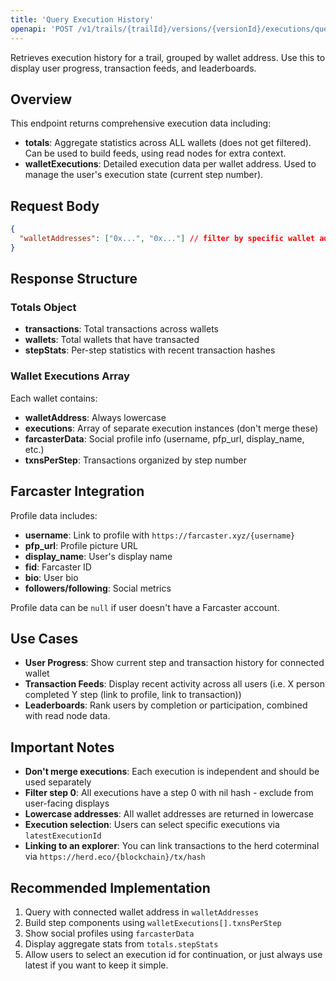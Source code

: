 ```yaml
---
title: 'Query Execution History'
openapi: 'POST /v1/trails/{trailId}/versions/{versionId}/executions/query'
---
```


Retrieves execution history for a trail, grouped by wallet address. Use this to display user progress, transaction feeds, and leaderboards.

## Overview

This endpoint returns comprehensive execution data including:
- **totals**: Aggregate statistics across ALL wallets (does not get filtered). Can be used to build feeds, using read nodes for extra context.
- **walletExecutions**: Detailed execution data per wallet address. Used to manage the user's execution state (current step number).

## Request Body

```json
{
  "walletAddresses": ["0x...", "0x..."] // filter by specific wallet addresses
}
```

## Response Structure

### Totals Object
- **transactions**: Total transactions across wallets
- **wallets**: Total wallets that have transacted
- **stepStats**: Per-step statistics with recent transaction hashes

### Wallet Executions Array
Each wallet contains:
- **walletAddress**: Always lowercase
- **executions**: Array of separate execution instances (don't merge these)
- **farcasterData**: Social profile info (username, pfp_url, display_name, etc.)
- **txnsPerStep**: Transactions organized by step number

## Farcaster Integration

Profile data includes:
- **username**: Link to profile with `https://farcaster.xyz/{username}`
- **pfp_url**: Profile picture URL
- **display_name**: User's display name
- **fid**: Farcaster ID
- **bio**: User bio
- **followers/following**: Social metrics

Profile data can be `null` if user doesn't have a Farcaster account.

## Use Cases

- **User Progress**: Show current step and transaction history for connected wallet
- **Transaction Feeds**: Display recent activity across all users (i.e. X person completed Y step (link to profile, link to transaction))
- **Leaderboards**: Rank users by completion or participation, combined with read node data.

## Important Notes

- **Don't merge executions**: Each execution is independent and should be used separately
- **Filter step 0**: All executions have a step 0 with nil hash - exclude from user-facing displays  
- **Lowercase addresses**: All wallet addresses are returned in lowercase
- **Execution selection**: Users can select specific executions via `latestExecutionId`
- **Linking to an explorer**: You can link transactions to the herd coterminal via `https://herd.eco/{blockchain}/tx/hash`

## Recommended Implementation

1. Query with connected wallet address in `walletAddresses`
2. Build step components using `walletExecutions[].txnsPerStep`
3. Show social profiles using `farcasterData` 
4. Display aggregate stats from `totals.stepStats`
5. Allow users to select an execution id for continuation, or just always use latest if you want to keep it simple.